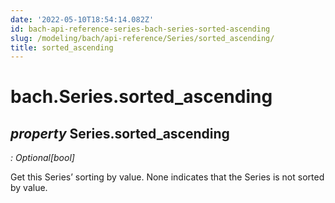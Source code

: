 ```yaml
---
date: '2022-05-10T18:54:14.082Z'
id: bach-api-reference-series-bach-series-sorted-ascending
slug: /modeling/bach/api-reference/Series/sorted_ascending/
title: sorted_ascending
---
```


# bach.Series.sorted_ascending

<div className="property">

## <span className="type-annotation"><em>property </em></span> <span className="additional-name">Series.</span><span className="name">sorted_ascending</span>

<span className="type-annotation"><em>

: Optional[bool]

</em></span> 


<div className="content">

Get this Series’ sorting by value. None indicates that the Series is not sorted by value.


</div>


</div>
